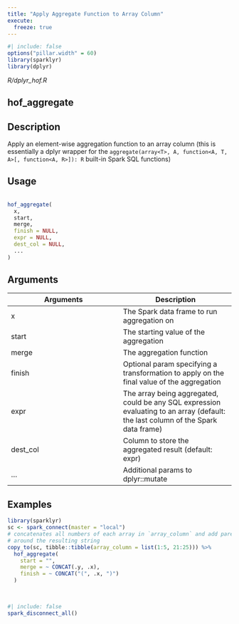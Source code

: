 ```yaml
---
title: "Apply Aggregate Function to Array Column"
execute:
  freeze: true
---
```


```r
#| include: false
options("pillar.width" = 60)
library(sparklyr) 
library(dplyr)
```

*R/dplyr_hof.R*

## hof_aggregate

## Description
 Apply an element-wise aggregation function to an array column (this is essentially a dplyr wrapper for the `aggregate(array<T>, A, function<A, T, A>[, function<A, R>]): R` built-in Spark SQL functions) 


## Usage
```r
 
hof_aggregate( 
  x, 
  start, 
  merge, 
  finish = NULL, 
  expr = NULL, 
  dest_col = NULL, 
  ... 
) 
```

## Arguments
|Arguments|Description|
|---|---|
| x | The Spark data frame to run aggregation on |
| start | The starting value of the aggregation |
| merge | The aggregation function |
| finish | Optional param specifying a transformation to apply on the final value of the aggregation |
| expr | The array being aggregated, could be any SQL expression evaluating to an array (default: the last column of the Spark data frame) |
| dest_col | Column to store the aggregated result (default: expr) |
| ... | Additional params to dplyr::mutate |





## Examples
```r
 
 
library(sparklyr) 
sc <- spark_connect(master = "local") 
# concatenates all numbers of each array in `array_column` and add parentheses 
# around the resulting string 
copy_to(sc, tibble::tibble(array_column = list(1:5, 21:25))) %>% 
  hof_aggregate( 
    start = "", 
    merge = ~ CONCAT(.y, .x), 
    finish = ~ CONCAT("(", .x, ")") 
  ) 
 
 
```



```r
#| include: false
spark_disconnect_all()
```
